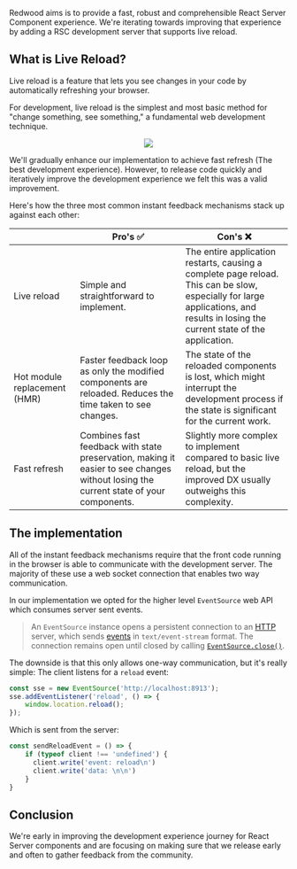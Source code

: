 Redwood aims is to provide a fast, robust and comprehensible React Server Component experience. We're iterating towards improving that experience by adding a RSC development server that supports live reload.

## What is Live Reload?

Live reload is a feature that lets you see changes in your code by automatically refreshing your browser.

For development, live reload is the simplest and most basic method for "change something, see something," a fundamental web development technique.

<p align="center">
  <img src="https://cdn.hashnode.com/res/hashnode/image/upload/v1718709050390/cf7ef5f6-03a1-4df9-9460-e50044ac511c.png" />
</p>

We'll gradually enhance our implementation to achieve fast refresh (The best development experience). However, to release code quickly and iteratively improve the development experience we felt this was a valid improvement.

Here's how the three most common instant feedback mechanisms stack up against each other:

|  | Pro's ✅ | Con's ❌ |
| --- | --- | --- |
| Live reload | Simple and straightforward to implement. | The entire application restarts, causing a complete page reload. This can be slow, especially for large applications, and results in losing the current state of the application. |
| Hot module replacement (HMR) | Faster feedback loop as only the modified components are reloaded. Reduces the time taken to see changes. | The state of the reloaded components is lost, which might interrupt the development process if the state is significant for the current work. |
| Fast refresh | Combines fast feedback with state preservation, making it easier to see changes without losing the current state of your components. | Slightly more complex to implement compared to basic live reload, but the improved DX usually outweighs this complexity. |

## The implementation

All of the instant feedback mechanisms require that the front code running in the browser is able to communicate with the development server. The majority of these use a web socket connection that enables two way communication.

In our implementation we opted for the higher level `EventSource` web API which consumes server sent events.

> An `EventSource` instance opens a persistent connection to an [HTTP](https://developer.mozilla.org/en-US/docs/Web/HTTP) server, which sends [events](https://developer.mozilla.org/en-US/docs/Learn/JavaScript/Building_blocks/Events) in `text/event-stream` format. The connection remains open until closed by calling [`EventSource.close()`](https://developer.mozilla.org/en-US/docs/Web/API/EventSource/close).

The downside is that this only allows one-way communication, but it's really simple: The client listens for a `reload` event:

```javascript
const sse = new EventSource('http://localhost:8913');
sse.addEventListener('reload', () => {
    window.location.reload();
});
```

Which is sent from the server:

```javascript
const sendReloadEvent = () => {
    if (typeof client !== 'undefined') {
      client.write('event: reload\n')
      client.write('data: \n\n')
    }
}
```

## Conclusion

We're early in improving the development experience journey for React Server components and are focusing on making sure that we release early and often to gather feedback from the community.
